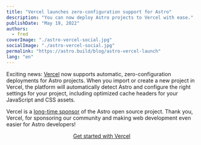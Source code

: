 ```yaml
---
title: "Vercel launches zero-configuration support for Astro"
description: "You can now deploy Astro projects to Vercel with ease."
publishDate: "May 19, 2022"
authors:
  - fred
coverImage: "./astro-vercel-social.jpg"
socialImage: "./astro-vercel-social.jpg"
permalink: "https://astro.build/blog/astro-vercel-launch"
lang: "en"
---
```


Exciting news: [Vercel](https://vercel.com/) now supports automatic, zero-configuration deployments for Astro projects. When you import or create a new project in Vercel, the platform will automatically detect Astro and configure the right settings for your project, including optimized cache headers for your JavaScript and CSS assets.

Vercel is a [long-time sponsor](https://astro.build/#sponsors) of the Astro open source project. Thank you, Vercel, for sponsoring our community and making web development even easier for Astro developers!

<div
	style="
    display: flex;
    justify-content: center;
    flex-direction: column;
    align-items: center;"
>
	<a class="button button-primary" href="https://vercel.com/new/templates">
		<span>Get started with Vercel</span>
	</a>
</div>
